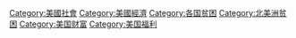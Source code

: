[[Category:美國社會|Category:美國社會]]
[[Category:美國經濟|Category:美國經濟]]
[[Category:各国贫困|Category:各国贫困]]
[[Category:北美洲贫困|Category:北美洲贫困]]
[[Category:美国财富|Category:美国财富]]
[[Category:美国福利|Category:美国福利]]